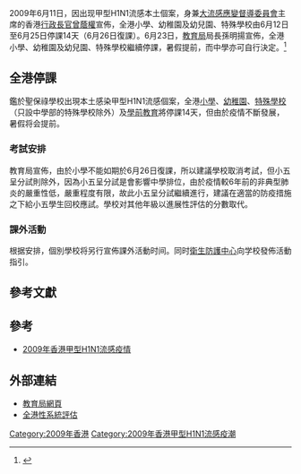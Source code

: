 {{newsrelease|time=2009-06-15T01:12:24+00:00}}
{{tone|time=2009-06-15T01:12:24+00:00}}
2009年6月11日，因出现甲型H1N1流感本土個案，身兼[[大流感應變督導委員會|大流感應變督導委員會]]主席的香港[[行政長官|行政長官]][[曾蔭權|曾蔭權]]宣佈，全港小學、幼稚園及幼兒園、特殊學校由6月12日至6月25日停課14天（6月26日復課）。6月23日，[[教育局_(香港)|教育局]]局長孫明揚宣佈，全港小學、幼稚園及幼兒園、特殊學校繼續停課，暑假提前，而中學亦可自行決定。<ref>{{cite web |url=http://hk.news.yahoo.com/article/090623/4/cub9.html |title=存档副本 |accessdate=2009-06-23 |deadurl=yes |archiveurl=https://web.archive.org/web/20090627000521/http://hk.news.yahoo.com/article/090623/4/cub9.html |archivedate=2009-06-27 }}</ref>

== 全港停課 ==
鑑於聖保祿學校出現本土感染甲型H1N1流感個案，全港[[小學|小學]]、[[幼稚園|幼稚園]]、[[特殊學校|特殊學校]]（只設中學部的特殊學校除外）及[[學前教育|學前教育]]將停課14天，但由於疫情不斷發展，暑假将会提前。
=== 考試安排 ===
教育局宣佈，由於小學不能如期於6月26日復課，所以建議學校取消考試，但小五呈分試則除外，因為小五呈分試是會影響中學排位，由於疫情較6年前的非典型肺炎的嚴重性低，嚴重程度有限，故此小五呈分試繼續進行，建議在適當的防疫措施之下給小五學生回校應試。學校对其他年級以進展性評估的分數取代。

=== 課外活動 ===
根据安排，個別學校将另行宣佈課外活動时间。同时[[衛生防護中心|衛生防護中心]]向学校發佈活動指引。

== 參考文獻 ==
<div class="references-small">
<references />
</div>
== 參考 ==
*[[2009年香港甲型H1N1流感疫情|2009年香港甲型H1N1流感疫情]]
== 外部連結 ==
*[http://www.edb.gov.hk 教育局網頁]{{Wayback|url=http://www.edb.gov.hk/ |date=20070712014440 }}
*[https://web.archive.org/web/20111102003929/http://www.systemassessment.edu.hk/ 全港性系統評估]

[[Category:2009年香港|Category:2009年香港]]
[[Category:2009年香港甲型H1N1流感疫潮|Category:2009年香港甲型H1N1流感疫潮]]